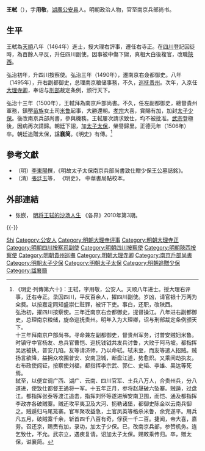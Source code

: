 {{Otheruses|other=名为王轼的其他人物|王軾}}
{{明清人物信息框
| 姓名 = 王軾
| 原名 =
| 圖片名稱= Wang Shi.jpg
| 圖片大小 = 200px
| 圖片說明 = 《[[甲申十同年圖|甲申十同年圖]]》之王軾
| 最高職務 = 太子太保南京兵部尚書
| 屆數 = 
| 國家 = 大明
| 前任 = 
| 繼任 = 
| 爵位 =
| 籍貫 = [[湖廣承宣佈政使司|湖廣承宣佈政使司]][[公安縣|公安縣]]
| 族裔 = 漢族
| 旗籍 = 
| 字號 = 字用敬
| 諡號 = 襄简
| 出生日期 = [[正统_(年号)|正統]]四年（1439年）
| 出生地點 = [[湖廣承宣佈政使司|湖廣]][[公安縣|公安縣]]
| 逝世日期 = [[正德_(明)|正德]]元年（1506年）
| 逝世地點 = [[湖廣承宣佈政使司|湖廣]][[公安縣|公安縣]]
| 墓葬 =
| 配偶 =
| 親屬 =
| 出身 = 
*天順八年甲申科同進士出身
| 經歷 = 
| 著作 =
}}

'''王軾'''（{{bd|1439年||1506年|catIdx=Wang王}}），字'''用敬'''，[[湖廣|湖廣]][[公安县|公安县]]人。明朝政治人物，官至南京兵部尚书。

== 生平 ==
王軾為[[天順_(明)|天順]]八年（1464年）進士，授大理右評事，遷任右寺正。在[[四川|四川]]登記囚徒時，為百餘人平反，升任四川副使。因事被中傷下獄，真相大白後複官，改職[[陝西|陝西]]。

弘治初年，升四川按察使。弘治三年（1490年），遷南京右僉都御史。八年（1495年），升右副都御史，总理南京粮储事務，不久，[[巡抚|巡抚]][[贵州|贵州]]。次年，入京任[[大理寺卿|大理寺卿]]，奉诏与[[刑部|刑部]]裁定条例，颁行天下。

弘治十三年（1500年），王軾拜為南京戶部尚書。不久，任左副都御史，總督貴州軍務，鎮壓[[苗族|苗族]]女土司[[米鲁|米鲁]]起事，大勝還朝。[[明孝宗|孝宗]]大喜，賞賜有加，加封[[太子少保|太子少保]]。後改南京兵部尚書，參與機務。王軾屢次請求致仕，均不被批准。[[明武宗|武宗]]登極後，因病再次請歸。朝廷下詔，加[[太子太保|太子太保]]，榮譽歸里。正德元年（1506年）卒。朝廷追贈太保，諡'''襄简'''。《明史》有傳。<ref>《明史·列傳第六十》：王轼，字用敬，公安人。天顺八年进士。授大理右评事，迁右寺正。录囚四川，平反百余人，擢四川副使。岁凶，请官银十万两为籴费。以按嘉定同知盛崇仁赃罪，被讦下吏。事白，还职，改陕西。<br>弘治初，擢四川按察使。三年迁南京右佥都御史，提督操江。八年进右副都御史，总理南京粮储，旋命巡抚贵州。明年入为大理卿，诏与刑部裁定条例颁天下。<br>十三年拜南京户部尚书。寻命兼左副都御史，督贵州军务，讨普安贼妇米鲁。时镇守中官杨友、总兵官曹恺、巡抚钱钺共发兵讨鲁，大败于阿马坡。都指挥吴远被执，普安几陷。友等请济师，乃以命轼。轼未至，而友等遣人招贼。贼扬言欲降，益拥众攻围普安、安南卫城，断盘江道，势愈炽。又乘间劫执友。右布政使闾钲，按察使刘福，都指挥李宗武、郭仁、史韬、李雄、吴达等死焉。<br>轼至，以便宜调广西、湖广、云南、四川官军、土兵八万人，合贵州兵，分八道进，使致仕都督王通将一军。十五年正月，参将赵晟破六坠寨。贼遁，过盘江。都指挥张泰等渡江追击，指挥刘怀等遂进解安南卫围，而恺、通及都指挥李政亦各破贼寨。贼还攻平夷卫及大河、扼勒诸堡，都御史陈金以云南兵御之。贼遁归马尾笼寨。官军聚攻益急，土官凤英等格杀米鲁，余党遂平。用兵凡五月，破贼寨千余，斩首四千八百有奇，俘获一千二百。捷闻，帝大喜，嘉劳。召还京，赐赉有加，录功，加太子少保。已，改南京兵部，参赞机务。连乞致仕，不允。武宗立，遇疾复请。诏加太子太保。赐敕乘传归。卒，赠太保，谥襄简。</ref>

== 參考文獻 ==
{{reflist}}
*（明）[[李東陽|李東陽]]撰，《明故太子太保南京兵部尚書致仕贈少保王公墓誌銘》。
*（清）[[張廷玉|張廷玉]]等， 《明史》， 中華書局點校本。

== 外部連結 ==
* 张嵌， [http://scholar.ilib.cn/A-QCode~gj201003025.html 明将王轼的沙场人生]{{dead link|date=2018年3月 |bot=InternetArchiveBot |fix-attempted=yes }} 《各界》2010年第3期。

{{-}}
{{天順八年甲申科殿試金榜}}

{{Authority control}}
{{DEFAULTSORT:Wang王}}
[[Category:王姓|Shi]]
[[Category:公安人|Category:公安人]]
[[Category:明朝大理寺评事|Category:明朝大理寺评事]]
[[Category:明朝大理寺正|Category:明朝大理寺正]]
[[Category:明朝四川按察司副使|Category:明朝四川按察司副使]]
[[Category:明朝四川按察使|Category:明朝四川按察使]]
[[Category:明朝陝西按察使|Category:明朝陝西按察使]]
[[Category:明朝貴州巡撫|Category:明朝貴州巡撫]]
[[Category:明朝大理寺卿|Category:明朝大理寺卿]]
[[Category:南京戶部尚書|Category:南京戶部尚書]]
[[Category:明朝太子少保|Category:明朝太子少保]]
[[Category:明朝太子太保|Category:明朝太子太保]]
[[Category:明朝追贈少保|Category:明朝追贈少保]]
[[Category:諡襄簡|Category:諡襄簡]]